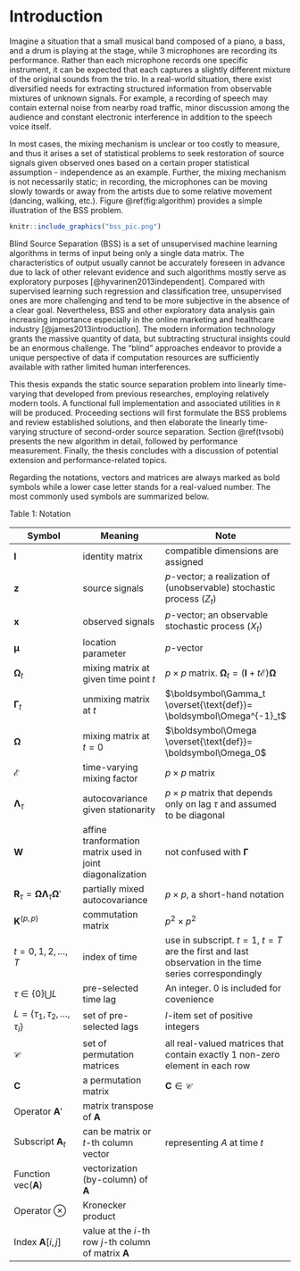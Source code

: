 # Introduction {#intro}

Imagine a situation that a small musical band composed of a piano, a bass, and a drum is playing at the stage, while 3 microphones are recording its performance. Rather than each microphone records one specific instrument, it can be expected that each captures a slightly different mixture of the original sounds from the trio. In a real-world situation, there exist diversified needs for extracting structured information from observable mixtures of unknown signals. For example, a recording of speech may contain external noise from nearby road traffic, minor discussion among the audience and constant electronic interference in addition to the speech voice itself. 

In most cases, the mixing mechanism is unclear or too costly to measure, and thus it arises a set of statistical problems to seek restoration of source signals given observed ones based on a certain proper statistical assumption - independence as an example. Further, the mixing mechanism is not necessarily static; in recording, the microphones can be moving slowly towards or away from the artists due to some relative movement (dancing, walking, etc.). Figure \@ref(fig:algorithm) provides a simple illustration of the BSS problem.

```r
knitr::include_graphics("bss_pic.png")
```

Blind Source Separation (BSS) is a set of unsupervised machine learning algorithms in terms of input being only a single data matrix. The characteristics of output usually cannot be accurately foreseen in advance due to lack of other relevant evidence and such algorithms mostly serve as exploratory purposes [@hyvarinen2013independent]. Compared with supervised learning such regression and classification tree, unsupervised ones are more challenging and tend to be more subjective in the absence of a clear goal. Nevertheless, BSS and other exploratory data analysis gain increasing importance especially in the online marketing and healthcare industry [@james2013introduction]. The modern information technology grants the massive quantity of data, but subtracting structural insights could be an enormous challenge. The "blind" approaches endeavor to provide a unique perspective of data if computation resources are sufficiently available with rather limited human interferences.

This thesis expands the static source separation problem into linearly time-varying that developed from previous researches, employing relatively modern tools. A functional full implementation and associated utilities in `R` will be produced. Proceeding sections will first formulate the BSS problems and review established solutions, and then elaborate the linearly time-varying structure of second-order source separation. Section \@ref(tvsobi) presents the new algorithm in detail, followed by performance measurement. Finally, the thesis concludes with a discussion of potential extension and performance-related topics.

Regarding the notations, vectors and matrices are always marked as bold symbols while a lower case letter stands for a real-valued number. The most commonly used symbols are summarized below.

Table 1: Notation

| Symbol | Meaning | Note |
|---|---|---|
| $\boldsymbol I$ | identity matrix| compatible dimensions are assigned|
| $\boldsymbol z$ | source signals| $p$-vector; a realization of (unobservable) stochastic process $(Z_t)$ |
| $\boldsymbol x$ | observed signals| $p$-vector; an observable stochastic process $(X_t)$ |
| $\boldsymbol\mu$ | location parameter  | $p$-vector  |
| $\boldsymbol\Omega_t$ | mixing matrix at given time point $t$ | $p\times p$ matrix. $\boldsymbol\Omega_t = ( \boldsymbol I+t \boldsymbol{\mathcal E}) \boldsymbol\Omega$ |
| $\boldsymbol\Gamma_t$ | unmixing matrix at $t$ | $\boldsymbol\Gamma_t \overset{\text{def}}= \boldsymbol\Omega^{-1}_t$ | 
| $\boldsymbol\Omega$ | mixing matrix at $t=0$ | $\boldsymbol\Omega \overset{\text{def}}= \boldsymbol\Omega_0$ |
| $\boldsymbol{\mathcal E}$ |time-varying mixing factor | $p\times p$ matrix |
| $\boldsymbol\Lambda_{\tau}$ | autocovariance given stationarity | $p\times p$ matrix that depends only on lag $\tau$ and assumed to be diagonal |
| $\boldsymbol W$| affine tranformation matrix used in joint diagonalization | not confused with $\boldsymbol\Gamma$ |
| $\boldsymbol R_{\tau} = \boldsymbol{\Omega \Lambda}_{\tau} \boldsymbol\Omega'$ | partially mixed autocovariance  | $p\times p$, a short-hand notation|
| $\boldsymbol K ^{(p,p)}$ | commutation matrix | $p^2\times p^2$ |
| $t=0,1,2,\dots,T$ | index of time | use in subscript. $t=1,\ t=T$ are the first and last observation in the time series correspondingly | 
| $\tau \in \{0\}\bigcup L$ | pre-selected time lag | An integer. 0 is included for covenience |
| $L = \{\tau_1,\tau_2,\dots,\tau_l\}$ | set of pre-selected lags | $l$-item set of positive integers |
| $\mathcal C$ | set of permutation matrices | all real-valued matrices that contain exactly 1 non-zero element in each row |
| $\boldsymbol C$ | a permutation matrix | $\boldsymbol C \in \mathcal C$ |
| Operator $\boldsymbol{A}'$ |  matrix transpose of $\boldsymbol A$| |
| Subscript $\boldsymbol{A}_t$  | can be matrix or $t$-th column vector | representing $A$ at time $t$ |
| Function $\text{vec}( \boldsymbol A)$ | vectorization (by-column) of $\boldsymbol A$ | |
| Operator $\otimes$ | Kronecker product | |
| Index $\boldsymbol{A}[i,j]$ | value at the $i$-th row $j$-th column of matrix $\boldsymbol{A}$ | |
